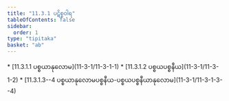 ```yaml
---
title: "11.3.1 ပဋိစ္စဝါရ"
tableOfContents: false
sidebar:
  order: 1
type: "tipitaka"
basket: "ab"
---
```



<DynamicBreadcrumb />



<TableOfContents>
* [11.3.1.1 ပစ္စယာနုလောမ](11-3-1/11-3-1-1)
* [11.3.1.2 ပစ္စယပစ္စနီယ](11-3-1/11-3-1-2)
* [11.3.1.3--4 ပစ္စယာနုလောမပစ္စနီယ-ပစ္စယပစ္စနီယာနုလောမ](11-3-1/11-3-1-3--4)
</TableOfContents>